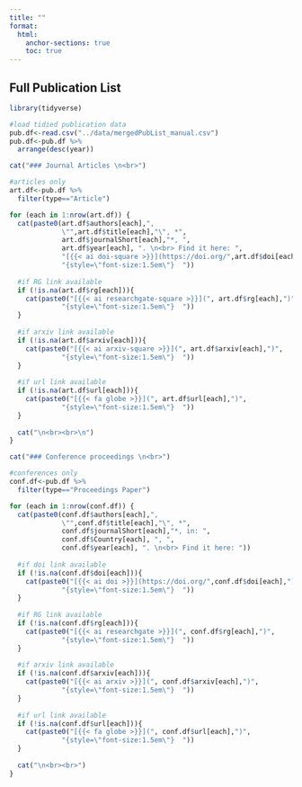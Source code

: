 ```yaml
---
title: ""
format: 
  html:
    anchor-sections: true
    toc: true 
---
```


## Full Publication List

```r

library(tidyverse)

#load tidied publication data
pub.df<-read.csv("../data/mergedPubList_manual.csv") 
pub.df<-pub.df %>%
  arrange(desc(year))

cat("### Journal Articles \n<br>")

#articles only
art.df<-pub.df %>%
  filter(type=="Article")

for (each in 1:nrow(art.df)) {
  cat(paste0(art.df$authors[each],",
             \"",art.df$title[each],"\", *",
             art.df$journalShort[each],"*, ",
             art.df$year[each], ". \n<br> Find it here: ",
             "[{{< ai doi-square >}}](https://doi.org/",art.df$doi[each],")",
             "{style=\"font-size:1.5em\"}  "))
  
  #if RG link available
  if (!is.na(art.df$rg[each])){
    cat(paste0("[{{< ai researchgate-square >}}](", art.df$rg[each],")",
             "{style=\"font-size:1.5em\"}  "))
  }
  
  #if arxiv link available
  if (!is.na(art.df$arxiv[each])){
    cat(paste0("[{{< ai arxiv-square >}}](", art.df$arxiv[each],")",
             "{style=\"font-size:1.5em\"}  "))
  }
  
  #if url link available
  if (!is.na(art.df$url[each])){
    cat(paste0("[{{< fa globe >}}](", art.df$url[each],")",
             "{style=\"font-size:1.5em\"}  "))
  }
  
  cat("\n<br><br>\n")
}
```

```r

cat("### Conference proceedings \n<br>")

#conferences only
conf.df<-pub.df %>%
  filter(type=="Proceedings Paper")

for (each in 1:nrow(conf.df)) {
  cat(paste0(conf.df$authors[each],",
             \"",conf.df$title[each],"\", *",
             conf.df$journalShort[each],"*, in: ",
             conf.df$Country[each], ", ",
             conf.df$year[each], ". \n<br> Find it here: "))
  
  #if doi link available
  if (!is.na(conf.df$doi[each])){
    cat(paste0("[{{< ai doi >}}](https://doi.org/",conf.df$doi[each],")",
             "{style=\"font-size:1.5em\"}  "))
  }
  
  #if RG link available
  if (!is.na(conf.df$rg[each])){
    cat(paste0("[{{< ai researchgate >}}](", conf.df$rg[each],")",
             "{style=\"font-size:1.5em\"}  "))
  }
  
  #if arxiv link available
  if (!is.na(conf.df$arxiv[each])){
    cat(paste0("[{{< ai arxiv >}}](", conf.df$arxiv[each],")",
             "{style=\"font-size:1.5em\"}  "))
  }
  
  #if url link available
  if (!is.na(conf.df$url[each])){
    cat(paste0("[{{< fa globe >}}](", conf.df$url[each],")",
             "{style=\"font-size:1.5em\"}  "))
  }
  
  cat("\n<br><br>")
}

```
